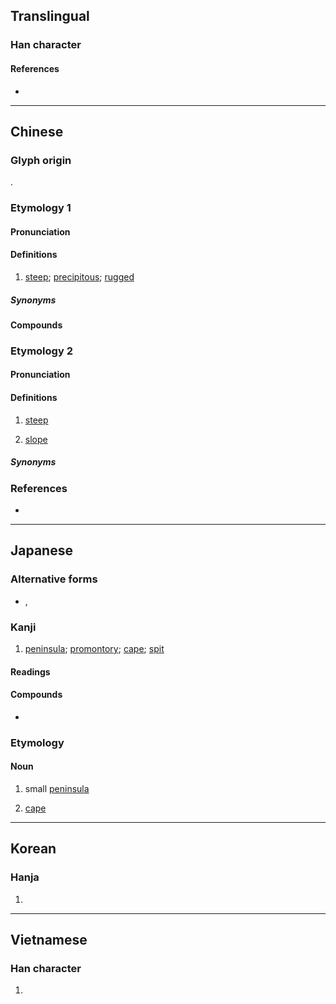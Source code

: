 {{also|埼|﨑|嵜}}
{{character info}}
==Translingual==

===Han character===
{{Han char|rn=46|rad=山|as=08|sn=11|four=24721|canj=UKMR|ids=⿰山奇}}

====References====
* {{Han ref|kx=0313.190|dkj=08169|dj=0614.150|hdz=10778.100|uh=5D0E|ud=23822|bh=B154|bd=45396}}

----

==Chinese==

===Glyph origin===
{{Han etym}}
{{Han compound|山|奇|ls=psc|c1=s|c2=p|t1=mountain}}.

===Etymology 1===
{{zh-forms|alt=﨑,嵜,㟢,嶇-Hakka}}

====Pronunciation====
{{zh-pron
|m=崎
|c=kei4,kei1
|md=kĭ/gì
|md_note=kĭ/gì - literary
|mn=qz,tw:khi/xm:kî/qz,xm:kiâ
|mn_note=khi/kî - literary
|mn-t=ki1
|mc=y
|oc=y
|cat=a
}}

====Definitions====
{{zh-hanzi}}

# {{lb|zh|literary|or|Hakka}} [[steep]]; [[precipitous]]; [[rugged]]

=====Synonyms=====
{{zh-syn-saurus|陡峭}}
{{zh-dial|陡}}

====Compounds====
{{zh-der|崎崟|崎嶇|崎嶇不平|崎嶇鳥道|崛崎|嶔崎|嶔崎歷落|嶔崎磊落|嶢崎|川崎|川崎症|長崎|竹崎|龍崎|嶝崎}}

===Etymology 2===
{{zh-forms|alt=徛,企}}

====Pronunciation====
{{zh-pron
|h=pfs=kia
|mb=gṳè
|md=kié
|md_note=kié - vernacular
|mn=xm,zz,tw:kiā/qz:kiǎ
|mn_note=kiâ/kiǎ - vernacular ("steep", "steps", "slope")
|mn-t=gia6
|mn-t_note=gia6 - steep
|cat=a
}}

====Definitions====
{{zh-hanzi}}

# {{lb|zh|Min}} [[steep]]
# {{lb|zh|Min Nan|Taiwanese Hakka}} [[slope]]
#: {{zh-x|落{lo̍h} 崎|to go down a slope|MN}}

=====Synonyms=====
{{zh-syn-saurus|陡峭}}
{{zh-dial|陡}}

===References===
* {{R:yue:Hanzi}}

----

==Japanese==

===Alternative forms===
* {{q|now nonstandard and only remaining in given names}} {{m|ja|﨑}}, {{m|ja|嵜}}

===Kanji===
{{ja-kanji|grade=c|rs=山08}}

# [[peninsula]]; [[promontory]]; [[cape]]; [[spit]]

====Readings====
{{ja-readings
|goon=き
|kanon=き
|kun=さき-, みさき-, けわし.い
}}

====Compounds====
* {{ja-r|長崎|^ながさき}}

===Etymology===
{{ja-kanjitab|さき|yomi=k}}
{{rfe|ja}}

====Noun====
{{ja-noun|さき}}

# {{lb|ja|geography|sort=さき}} small [[peninsula]]
# {{lb|ja|geography|sort=さき}} [[cape]]

----

==Korean==

===Hanja===
{{ko-hanja|hangeul=기|rv=gi|mr=ki}}

# {{rfdef|ko|sort=山08}}

----

==Vietnamese==

===Han character===
{{vi-readings|reading=khi, kì|rs=山08}}

# {{rfdef|vi|sort=山08}}
